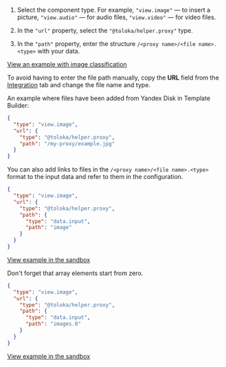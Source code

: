 1. Select the component type. For example, `"view.image"` — to insert a picture, `"view.audio"` — for audio files, `"view.video"` — for video files.

1. In the `"url"` property, select the `"@toloka/helper.proxy"` type.

1. In the `"path"` property, enter the structure `/<proxy name>/<file name>.<type>` with your data.

[View an example with image classification](https://ya.cc/t/U35lM1hi3ttEbC)

<Note mode="tip" title="Tip">

To avoid having to enter the file path manually, copy the **URL** field from the [Integration](https://platform.toloka.ai/requester/profile/integration) tab and change the file name and type.

</Note>

An example where files have been added from Yandex Disk in Template Builder:

```json
{
  "type": "view.image",
  "url": {
    "type": "@toloka/helper.proxy",
    "path": "/my-proxy/example.jpg"
  }
}
```

You can also add links to files in the `/<proxy name>/<file name>.<type>` format to the input data and refer to them in the configuration.

<Cut title="Single image">

```json
{
  "type": "view.image",
  "url": {
    "type": "@toloka/helper.proxy",
    "path": {
      "type": "data.input",
      "path": "image"
    }
  }
}
```

[View example in the sandbox](https://ya.cc/t/7LC4AVi53ttA9S)

</Cut>

<Cut title="Multiple images">

<Note mode="tip" title="Tip">

Don't forget that array elements start from zero.

</Note>

```json
{
  "type": "view.image",
  "url": {
    "type": "@toloka/helper.proxy",
    "path": {
      "type": "data.input",
      "path": "images.0"
    }
  }
}
```

[View example in the sandbox](https://ya.cc/t/_XrwbL4V3ttEhW)

</Cut>